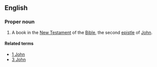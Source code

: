 ==English==

===Proper noun===
{{en-proper-noun}}
{{book of the Bible|Second Epistle of John}}
# {{biblical}} A book in the [[New Testament]] of the [[Bible]], the second [[epistle]] of [[John]].

====Related terms====
*[[1 John]]
*[[3 John]]